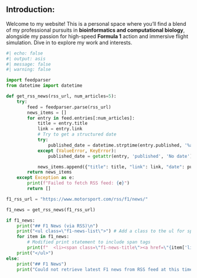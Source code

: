 ## Introduction:

Welcome to my website! This is a personal space where you'll find a blend of my professional pursuits in **bioinformatics and computational biology**, alongside my passion for high-speed **Formula 1** action and immersive flight simulation. Dive in to explore my work and interests.

```python
#| echo: false
#| output: asis
#| message: false
#| warning: false

import feedparser
from datetime import datetime

def get_rss_news(rss_url, num_articles=5):
    try:
        feed = feedparser.parse(rss_url)
        news_items = []
        for entry in feed.entries[:num_articles]:
            title = entry.title
            link = entry.link
            # Try to get a structured date
            try:
                published_date = datetime.strptime(entry.published, '%a, %d %b %Y %H:%M:%S %z').strftime('%Y-%m-%d')
            except (ValueError, KeyError):
                published_date = getattr(entry, 'published', 'No date')

            news_items.append({"title": title, "link": link, "date": published_date})
        return news_items
    except Exception as e:
        print(f"Failed to fetch RSS feed: {e}")
        return []

f1_rss_url = "https://www.motorsport.com/rss/f1/news/"

f1_news = get_rss_news(f1_rss_url)

if f1_news:
    print("## F1 News (via RSS)\n")
    print("<ul class=\"f1-news-list\">") # Add a class to the ul for specific styling
    for item in f1_news:
        # Modified print statement to include span tags
        print(f"  <li><span class=\"f1-news-title\"><a href=\"{item['link']}\">{item['title']}</a></span> <span class=\"f1-news-date\">- {item['date']}</span></li>")
    print("</ul>")
else:
    print("## F1 News")
    print("Could not retrieve latest F1 news from RSS feed at this time. (Check feed URL or internet connection)")
```
